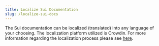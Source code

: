 ---
title: Localize Sui Documentation
slug: /localize-sui-docs
---

The Sui documentation can be localized (translated) into any language of your choosing. The localization platform utilized is Crowdin. For more information regarding the localization process please see [here](https://support.crowdin.com/crowdin-intro/).
